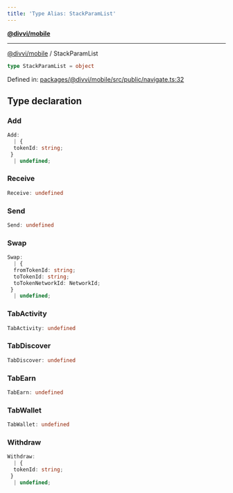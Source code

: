 ```yaml
---
title: 'Type Alias: StackParamList'
---
```

[**@divvi/mobile**](../README)

---

[@divvi/mobile](../README) / StackParamList
```ts
type StackParamList = object
```

Defined in: [packages/@divvi/mobile/src/public/navigate.ts:32](https://github.com/divvi-xyz/divvi-mobile/blob/main/packages/@divvi/mobile/src/public/navigate.ts#L32)

## Type declaration

### Add

```ts
Add:
  | {
  tokenId: string;
 }
  | undefined;
```

### Receive

```ts
Receive: undefined
```

### Send

```ts
Send: undefined
```

### Swap

```ts
Swap:
  | {
  fromTokenId: string;
  toTokenId: string;
  toTokenNetworkId: NetworkId;
 }
  | undefined;
```

### TabActivity

```ts
TabActivity: undefined
```

### TabDiscover

```ts
TabDiscover: undefined
```

### TabEarn

```ts
TabEarn: undefined
```

### TabWallet

```ts
TabWallet: undefined
```

### Withdraw

```ts
Withdraw:
  | {
  tokenId: string;
 }
  | undefined;
```
